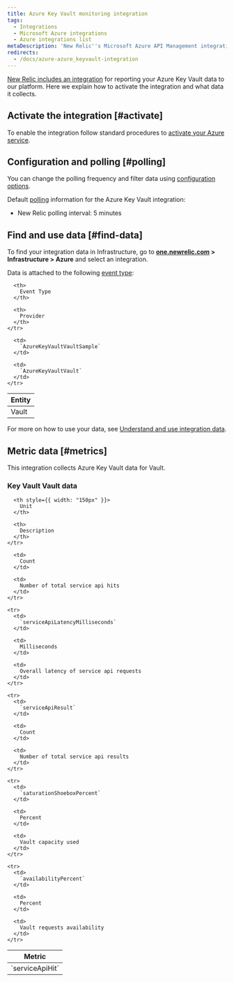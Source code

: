 ```yaml
---
title: Azure Key Vault monitoring integration
tags:
  - Integrations
  - Microsoft Azure integrations
  - Azure integrations list
metaDescription: 'New Relic''s Microsoft Azure API Management integration: how to install it, configure it, and understand the data it reports.'
redirects:
  - /docs/azure-azure_keyvault-integration
---
```


[New Relic includes an integration](/docs/infrastructure/integrations-getting-started/getting-started/introduction-infrastructure-integrations) for reporting your Azure Key Vault data to our platform. Here we explain how to activate the integration and what data it collects.

## Activate the integration [#activate]

To enable the integration follow standard procedures to [activate your Azure service](/docs/infrastructure/microsoft-azure-integrations/getting-started/activate-azure-integrations).

## Configuration and polling [#polling]

You can change the polling frequency and filter data using [configuration options](/docs/integrations/new-relic-integrations/getting-started/configure-polling-frequency-data-collection-cloud-integrations).

Default [polling](/docs/infrastructure/microsoft-azure-integrations/getting-started/azure-integration-polling) information for the Azure Key Vault integration:

* New Relic polling interval: 5 minutes

## Find and use data [#find-data]

To find your integration data in Infrastructure, go to **[one.newrelic.com](https://one.newrelic.com) > Infrastructure > Azure** and select an integration.

Data is attached to the following [event type](/docs/insights/use-insights-ui/getting-started/introduction-new-relic-insights#event-type):

<table>
  <thead>
    <tr>
      <th>
        Entity
      </th>

      <th>
        Event Type
      </th>

      <th>
        Provider
      </th>
    </tr>
  </thead>

  <tbody>
    <tr>
      <td>
        Vault
      </td>

      <td>
        `AzureKeyVaultVaultSample`
      </td>

      <td>
        `AzureKeyVaultVault`
      </td>
    </tr>
  </tbody>
</table>

For more on how to use your data, see [Understand and use integration data](/docs/infrastructure/integrations/find-use-infrastructure-integration-data).

## Metric data [#metrics]

This integration collects Azure Key Vault data for Vault.

### Key Vault Vault data

<table>
  <thead>
    <tr>
      <th style={{ width: "275px" }}>
        Metric
      </th>

      <th style={{ width: "150px" }}>
        Unit
      </th>

      <th>
        Description
      </th>
    </tr>
  </thead>

  <tbody>
    <tr>
      <td>
        `serviceApiHit`
      </td>

      <td>
        Count
      </td>

      <td>
        Number of total service api hits
      </td>
    </tr>

    <tr>
      <td>
        `serviceApiLatencyMilliseconds`
      </td>

      <td>
        Milliseconds
      </td>

      <td>
        Overall latency of service api requests
      </td>
    </tr>

    <tr>
      <td>
        `serviceApiResult`
      </td>

      <td>
        Count
      </td>

      <td>
        Number of total service api results
      </td>
    </tr>

    <tr>
      <td>
        `saturationShoeboxPercent`
      </td>

      <td>
        Percent
      </td>

      <td>
        Vault capacity used
      </td>
    </tr>

    <tr>
      <td>
        `availabilityPercent`
      </td>

      <td>
        Percent
      </td>

      <td>
        Vault requests availability
      </td>
    </tr>
  </tbody>
</table>
